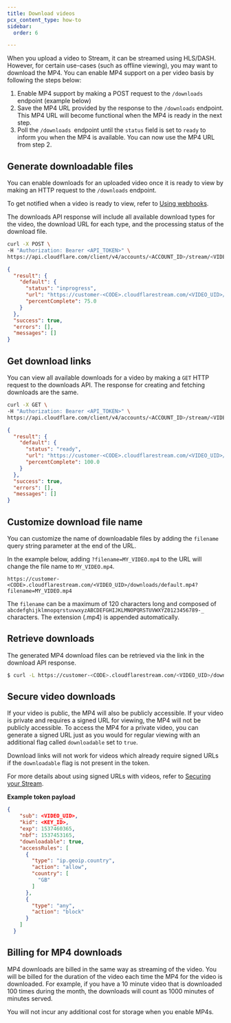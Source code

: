 ```yaml
---
title: Download videos
pcx_content_type: how-to
sidebar:
  order: 6

---
```


When you upload a video to Stream, it can be streamed using HLS/DASH. However, for certain use-cases (such as offline viewing), you may want to download the MP4. You can enable MP4 support on a per video basis by following the steps below:

1. Enable MP4 support by making a POST request to the `/downloads` endpoint (example below)
2. Save the MP4 URL provided by the response to the `/downloads` endpoint. This MP4 URL will become functional when the MP4 is ready in the next step.
3. Poll the `/downloads `endpoint until the `status` field is set to `ready` to inform you when the MP4 is available. You can now use the MP4 URL from step 2.

## Generate downloadable files

You can enable downloads for an uploaded video once it is ready to view by making an HTTP request to the `/downloads` endpoint.

To get notified when a video is ready to view, refer to [Using webhooks](/stream/manage-video-library/using-webhooks/#notifications).

The downloads API response will include all available download types for the video, the download URL for each type, and the processing status of the download file.

```bash title="Request"
curl -X POST \
-H "Authorization: Bearer <API_TOKEN>" \
https://api.cloudflare.com/client/v4/accounts/<ACCOUNT_ID>/stream/<VIDEO_UID>/downloads
```

```json title="Response"
{
  "result": {
    "default": {
      "status": "inprogress",
      "url": "https://customer-<CODE>.cloudflarestream.com/<VIDEO_UID>/downloads/default.mp4",
      "percentComplete": 75.0
    }
  },
  "success": true,
  "errors": [],
  "messages": []
}
```

## Get download links

You can view all available downloads for a video by making a `GET` HTTP request to the downloads API. The response for creating and fetching downloads are the same.

```bash title="Request"
curl -X GET \
-H "Authorization: Bearer <API_TOKEN>" \
https://api.cloudflare.com/client/v4/accounts/<ACCOUNT_ID>/stream/<VIDEO_UID>/downloads
```

```json title="Response"
{
  "result": {
    "default": {
      "status": "ready",
      "url": "https://customer-<CODE>.cloudflarestream.com/<VIDEO_UID>/downloads/default.mp4",
      "percentComplete": 100.0
    }
  },
  "success": true,
  "errors": [],
  "messages": []
}
```

## Customize download file name

You can customize the name of downloadable files by adding the `filename` query string parameter at the end of the URL.

In the example below, adding `?filename=MY_VIDEO.mp4` to the URL will change the file name to `MY_VIDEO.mp4`.

`https://customer-<CODE>.cloudflarestream.com/<VIDEO_UID>/downloads/default.mp4?filename=MY_VIDEO.mp4`

The `filename` can be a maximum of 120 characters long and composed of `abcdefghijklmnopqrstuvwxyzABCDEFGHIJKLMNOPQRSTUVWXYZ0123456789-_` characters. The extension (.mp4) is appended automatically.

## Retrieve downloads

The generated MP4 download files can be retrieved via the link in the download API response.

```sh
$ curl -L https://customer-<CODE>.cloudflarestream.com/<VIDEO_UID>/downloads/default.mp4 > download.mp4
```

## Secure video downloads

If your video is public, the MP4 will also be publicly accessible. If your video is private and requires a signed URL for viewing, the MP4 will not be publicly accessible. To access the MP4 for a private video, you can generate a signed URL just as you would for regular viewing with an additional flag called `downloadable` set to `true`.

Download links will not work for videos which already require signed URLs if the `downloadable` flag is not present in the token.

For more details about using signed URLs with videos, refer to [Securing your Stream](/stream/viewing-videos/securing-your-stream/).

**Example token payload**

```json null {6}
{
    "sub": <VIDEO_UID>,
    "kid": <KEY_ID>,
    "exp": 1537460365,
    "nbf": 1537453165,
    "downloadable": true,
    "accessRules": [
      {
        "type": "ip.geoip.country",
        "action": "allow",
        "country": [
          "GB"
        ]
      },
      {
        "type": "any",
        "action": "block"
      }
    ]
  }
```

## Billing for MP4 downloads

MP4 downloads are billed in the same way as streaming of the video. You will be billed for the duration of the video each time the MP4 for the video is downloaded. For example, if you have a 10 minute video that is downloaded 100 times during the month, the downloads will count as 1000 minutes of minutes served.

You will not incur any additional cost for storage when you enable MP4s.
